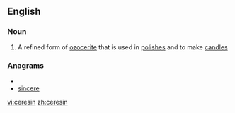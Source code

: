 ==English==

===Noun===
{{en-noun}}

# A refined form of [[ozocerite]] that is used in [[polish]]es and to make [[candle]]s

===Anagrams===
* {{alphagram|ceeinrs}}
* [[sincere#English|sincere]]


[[vi:ceresin]]
[[zh:ceresin]]